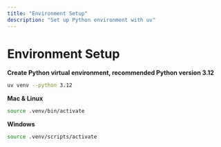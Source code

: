 ```yaml
---
title: "Environment Setup"
description: "Set up Python environment with uv"
---
```


# Environment Setup
**Create Python virtual environment, recommended Python version 3.12**

```bash
uv venv --python 3.12
```

**Mac & Linux**
```bash
source .venv/bin/activate
```

**Windows**
```bash
source .venv/scripts/activate
```